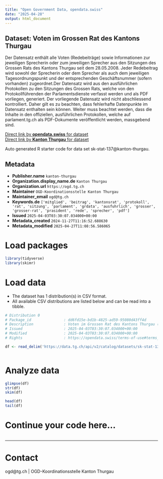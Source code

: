 ```yaml
---
title: "Open Government Data, opendata.swiss"
date: "2025-04-28"
output: html_document
---
```


## Dataset: Voten im Grossen Rat des Kantons Thurgau

Der Datensatz enthält alle Voten (Redebeiträge) sowie Informationen zur jeweiligen Sprecherin oder zum jeweiligen Sprecher aus den Sitzungen des Grossen Rats des Kantons Thurgau seit dem 28.05.2008. Jeder Redebeitrag wird sowohl der Sprecherin oder dem Sprecher als auch dem jeweiligen Tagesordnungspunkt und der entsprechenden Geschäftsnummer (sofern vorhanden) zugeordnet.Der Datensatz wird aus den ausführlichen Protokollen zu den Sitzungen des Grossen Rats, welche von den Protokollführenden der Parlamentsdienste verfasst werden und als PDF vorliegen, generiert. Der vorliegende Datensatz wird nicht abschliessend kontrolliert. Daher gilt es zu beachten, dass fehlerhafte Datenpunkte im Datensatz enthalten sein können. Weiter muss beachtet werden, dass die Inhalte in den offiziellen, ausführlichen Protokollen, welche auf parlament.tg.ch als PDF-Dokumente veröffentlicht werden, massgebend sind.  

[Direct link by **opendata.swiss** for dataset](https://opendata.swiss/de/dataset/voten-im-grossen-rat-des-kantons-thurgau)<br>
[Direct link by **Kanton Thurgau** for dataset](https://data.tg.ch/explore/dataset/sk-stat-137/)

Auto generated R starter code for data set sk-stat-137@kanton-thurgau.

## Metadata

- **Publisher.name** `kanton-thurgau`
- **Organization.display_name.de** `Kanton Thurgau`
- **Organization.url** `https://ogd.tg.ch`
- **Maintainer** `OGD-Koordinationsstelle Kanton Thurgau`
- **Maintainer_email** `ogd@tg.ch`
- **Keywords.de** `['mitglied', 'beitrag', 'kantonsrat', 'protokoll', 'rat', 'sitzung', 'parlament', 'grdata', 'ausfuhrlich', 'grosser', 'grosser-rat', 'prasident', 'rede', 'sprecher', 'pdf']`
- **Issued** `2025-04-03T03:30:07.034000+00:00`
- **Metadata_created** `2024-11-27T11:16:52.688630`
- **Metadata_modified** `2025-04-27T11:08:56.586065`


# Load packages

```r

library(tidyverse)
library(skimr)

```

# Load data

-   The dataset has 1 distribution(s) in CSV format.
-   All available CSV distributions are listed below and can be read into a tibble.

```r

# Distribution 0
# Package_id               : dd6fd15e-bd1b-4825-ad59-95080d43ff4d
# Description              : Voten im Grossen Rat des Kantons Thurgau (csv)
# Issued                   : 2025-04-03T03:30:07.034000+00:00
# Modified                 : 2025-04-03T03:30:07.034000+00:00
# Rights                   : https://opendata.swiss/terms-of-use#terms_by

df <- read_delim('https://data.tg.ch/api/v2/catalog/datasets/sk-stat-137/exports/csv?use_labels=true')



```

# Analyze data

```r

glimpse(df)
str(df)
skim(df)

head(df)
tail(df)

```

# Continue your code here...

```r

```

------------------------------------------------------------------------

# Contact

ogd@tg.ch | OGD-Koordinationsstelle Kanton Thurgau
